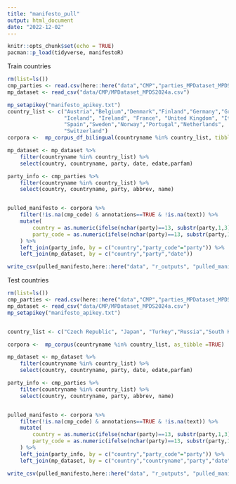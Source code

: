 ```yaml
---
title: "manifesto_pull"
output: html_document
date: "2022-12-02"
---
```


```r
knitr::opts_chunk$set(echo = TRUE)
pacman::p_load(tidyverse, manifestoR)
```

Train countries
```r
rm(list=ls())
cmp_parties <- read.csv(here::here("data","CMP","parties_MPDataset_MPDS2024a.csv"))
mp_dataset <- read_csv("data/CMP/MPDataset_MPDS2024a.csv")

mp_setapikey("manifesto_apikey.txt")
country_list <- c("Austria","Belgium","Denmark","Finland","Germany","Greece", 
                  "Iceland", "Ireland", "France", "United Kingdom", "Italy",
                  "Spain","Sweden","Norway","Portugal","Netherlands",
                  "Switzerland")
corpora <-  mp_corpus_df_bilingual(countryname %in% country_list, tibble_metadata = "all")

mp_dataset <- mp_dataset %>%
    filter(countryname %in% country_list) %>%
    select(country, countryname, party, date, edate,parfam)

party_info <- cmp_parties %>%
    filter(countryname %in% country_list) %>%
    select(country, countryname, party, abbrev, name)


pulled_manifesto <- corpora %>%
    filter(!is.na(cmp_code) & annotations==TRUE & !is.na(text)) %>%
    mutate(
        country = as.numeric(ifelse(nchar(party)==13, substr(party,1,3), substr(party,1,2))),
        party_code = as.numeric(ifelse(nchar(party)==13, substr(party,1,6), substr(party,1,5)))
    ) %>%
    left_join(party_info, by = c("country","party_code"="party")) %>%
    left_join(mp_dataset, by = c("country","party","date"))

write_csv(pulled_manifesto,here::here("data", "r_outputs", "pulled_manifestoes.csv"))
```

Test countries



```r
rm(list=ls())
cmp_parties <- read.csv(here::here("data","CMP","parties_MPDataset_MPDS2024a.csv"))
mp_dataset <- read_csv("data/CMP/MPDataset_MPDS2024a.csv")
mp_setapikey("manifesto_apikey.txt")


country_list <- c("Czech Republic", "Japan", "Turkey","Russia","South Korea")

corpora <-  mp_corpus(countryname %in% country_list, as_tibble =TRUE)

mp_dataset <- mp_dataset %>%
    filter(countryname %in% country_list) %>%
    select(country, countryname, party, date, edate,parfam)

party_info <- cmp_parties %>%
    filter(countryname %in% country_list) %>%
    select(country, countryname, party, abbrev, name)


pulled_manifesto <- corpora %>%
    filter(!is.na(cmp_code) & annotations==TRUE & !is.na(text)) %>%
    mutate(
        country = as.numeric(ifelse(nchar(party)==13, substr(party,1,3), substr(party,1,2))),
        party_code = as.numeric(ifelse(nchar(party)==13, substr(party,1,6), substr(party,1,5)))
    ) %>%
    left_join(party_info, by = c("country","party_code"="party")) %>%
    left_join(mp_dataset, by = c("country","countryname","party","date"))

write_csv(pulled_manifesto,here::here("data", "r_outputs", "pulled_manifestoes_test.csv"))
```

